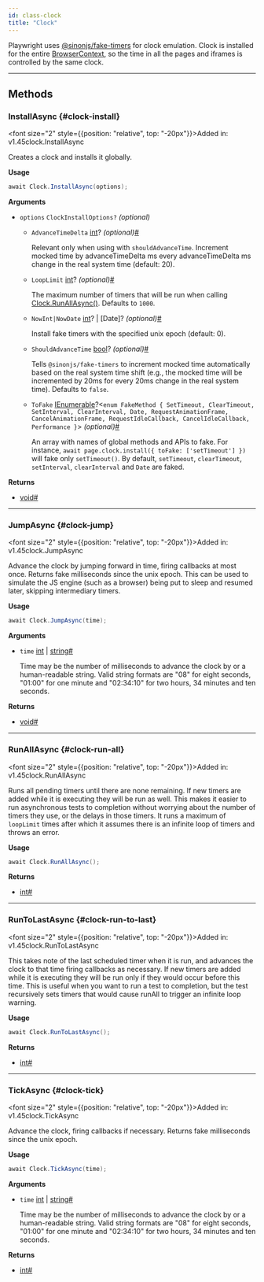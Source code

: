 ```yaml
---
id: class-clock
title: "Clock"
---
```



Playwright uses [@sinonjs/fake-timers](https://github.com/sinonjs/fake-timers) for clock emulation. Clock is installed for the entire [BrowserContext], so the time in all the pages and iframes is controlled by the same clock.


---

## Methods

### InstallAsync {#clock-install}

<font size="2" style={{position: "relative", top: "-20px"}}>Added in: v1.45</font><x-search>clock.InstallAsync</x-search>

Creates a clock and installs it globally.

**Usage**

```csharp
await Clock.InstallAsync(options);
```

**Arguments**
- `options` `ClockInstallOptions?` *(optional)*
  - `AdvanceTimeDelta` [int]? *(optional)*<a aria-hidden="true" tabIndex="-1" class="list-anchor-link" id="clock-install-option-advance-time-delta"/><a href="#clock-install-option-advance-time-delta" class="list-anchor">#</a>
    
    Relevant only when using with `shouldAdvanceTime`. Increment mocked time by advanceTimeDelta ms every advanceTimeDelta ms change in the real system time (default: 20).
  - `LoopLimit` [int]? *(optional)*<a aria-hidden="true" tabIndex="-1" class="list-anchor-link" id="clock-install-option-loop-limit"/><a href="#clock-install-option-loop-limit" class="list-anchor">#</a>
    
    The maximum number of timers that will be run when calling  [Clock.RunAllAsync()](/api/class-clock.mdx#clock-run-all). Defaults to `1000`.
  - `NowInt|NowDate` [int]? | [Date]? *(optional)*<a aria-hidden="true" tabIndex="-1" class="list-anchor-link" id="clock-install-option-now-int-now-date"/><a href="#clock-install-option-now-int-now-date" class="list-anchor">#</a>
    
    Install fake timers with the specified unix epoch (default: 0).
  - `ShouldAdvanceTime` [bool]? *(optional)*<a aria-hidden="true" tabIndex="-1" class="list-anchor-link" id="clock-install-option-should-advance-time"/><a href="#clock-install-option-should-advance-time" class="list-anchor">#</a>
    
    Tells `@sinonjs/fake-timers` to increment mocked time automatically based on the real system time shift (e.g., the mocked time will be incremented by 20ms for every 20ms change in the real system time). Defaults to `false`.
  - `ToFake` [IEnumerable]?&lt;`enum FakeMethod { SetTimeout, ClearTimeout, SetInterval, ClearInterval, Date, RequestAnimationFrame, CancelAnimationFrame, RequestIdleCallback, CancelIdleCallback, Performance }`&gt; *(optional)*<a aria-hidden="true" tabIndex="-1" class="list-anchor-link" id="clock-install-option-to-fake"/><a href="#clock-install-option-to-fake" class="list-anchor">#</a>
    
    An array with names of global methods and APIs to fake. For instance, `await page.clock.install({ toFake: ['setTimeout'] })` will fake only `setTimeout()`. By default, `setTimeout`, `clearTimeout`, `setInterval`, `clearInterval` and `Date` are faked.

**Returns**
- [void]<a aria-hidden="true" tabIndex="-1" class="list-anchor-link" id="clock-install-return"/><a href="#clock-install-return" class="list-anchor">#</a>

---

### JumpAsync {#clock-jump}

<font size="2" style={{position: "relative", top: "-20px"}}>Added in: v1.45</font><x-search>clock.JumpAsync</x-search>

Advance the clock by jumping forward in time, firing callbacks at most once. Returns fake milliseconds since the unix epoch. This can be used to simulate the JS engine (such as a browser) being put to sleep and resumed later, skipping intermediary timers.

**Usage**

```csharp
await Clock.JumpAsync(time);
```

**Arguments**
- `time` [int] | [string]<a aria-hidden="true" tabIndex="-1" class="list-anchor-link" id="clock-jump-option-time"/><a href="#clock-jump-option-time" class="list-anchor">#</a>
  
  Time may be the number of milliseconds to advance the clock by or a human-readable string. Valid string formats are "08" for eight seconds, "01:00" for one minute and "02:34:10" for two hours, 34 minutes and ten seconds.

**Returns**
- [void]<a aria-hidden="true" tabIndex="-1" class="list-anchor-link" id="clock-jump-return"/><a href="#clock-jump-return" class="list-anchor">#</a>

---

### RunAllAsync {#clock-run-all}

<font size="2" style={{position: "relative", top: "-20px"}}>Added in: v1.45</font><x-search>clock.RunAllAsync</x-search>

Runs all pending timers until there are none remaining. If new timers are added while it is executing they will be run as well. This makes it easier to run asynchronous tests to completion without worrying about the number of timers they use, or the delays in those timers. It runs a maximum of `loopLimit` times after which it assumes there is an infinite loop of timers and throws an error.

**Usage**

```csharp
await Clock.RunAllAsync();
```

**Returns**
- [int]<a aria-hidden="true" tabIndex="-1" class="list-anchor-link" id="clock-run-all-return"/><a href="#clock-run-all-return" class="list-anchor">#</a>

---

### RunToLastAsync {#clock-run-to-last}

<font size="2" style={{position: "relative", top: "-20px"}}>Added in: v1.45</font><x-search>clock.RunToLastAsync</x-search>

This takes note of the last scheduled timer when it is run, and advances the clock to that time firing callbacks as necessary. If new timers are added while it is executing they will be run only if they would occur before this time. This is useful when you want to run a test to completion, but the test recursively sets timers that would cause runAll to trigger an infinite loop warning.

**Usage**

```csharp
await Clock.RunToLastAsync();
```

**Returns**
- [int]<a aria-hidden="true" tabIndex="-1" class="list-anchor-link" id="clock-run-to-last-return"/><a href="#clock-run-to-last-return" class="list-anchor">#</a>

---

### TickAsync {#clock-tick}

<font size="2" style={{position: "relative", top: "-20px"}}>Added in: v1.45</font><x-search>clock.TickAsync</x-search>

Advance the clock, firing callbacks if necessary. Returns fake milliseconds since the unix epoch.

**Usage**

```csharp
await Clock.TickAsync(time);
```

**Arguments**
- `time` [int] | [string]<a aria-hidden="true" tabIndex="-1" class="list-anchor-link" id="clock-tick-option-time"/><a href="#clock-tick-option-time" class="list-anchor">#</a>
  
  Time may be the number of milliseconds to advance the clock by or a human-readable string. Valid string formats are "08" for eight seconds, "01:00" for one minute and "02:34:10" for two hours, 34 minutes and ten seconds.

**Returns**
- [int]<a aria-hidden="true" tabIndex="-1" class="list-anchor-link" id="clock-tick-return"/><a href="#clock-tick-return" class="list-anchor">#</a>


[Accessibility]: /api/class-accessibility.mdx "Accessibility"
[APIRequest]: /api/class-apirequest.mdx "APIRequest"
[APIRequestContext]: /api/class-apirequestcontext.mdx "APIRequestContext"
[APIResponse]: /api/class-apiresponse.mdx "APIResponse"
[APIResponseAssertions]: /api/class-apiresponseassertions.mdx "APIResponseAssertions"
[Browser]: /api/class-browser.mdx "Browser"
[BrowserContext]: /api/class-browsercontext.mdx "BrowserContext"
[BrowserType]: /api/class-browsertype.mdx "BrowserType"
[CDPSession]: /api/class-cdpsession.mdx "CDPSession"
[CDPSessionEvent]: /api/class-cdpsessionevent.mdx "CDPSessionEvent"
[Clock]: /api/class-clock.mdx "Clock"
[ConsoleMessage]: /api/class-consolemessage.mdx "ConsoleMessage"
[Dialog]: /api/class-dialog.mdx "Dialog"
[Download]: /api/class-download.mdx "Download"
[ElementHandle]: /api/class-elementhandle.mdx "ElementHandle"
[FileChooser]: /api/class-filechooser.mdx "FileChooser"
[FormData]: /api/class-formdata.mdx "FormData"
[Frame]: /api/class-frame.mdx "Frame"
[FrameLocator]: /api/class-framelocator.mdx "FrameLocator"
[JSHandle]: /api/class-jshandle.mdx "JSHandle"
[Keyboard]: /api/class-keyboard.mdx "Keyboard"
[Locator]: /api/class-locator.mdx "Locator"
[LocatorAssertions]: /api/class-locatorassertions.mdx "LocatorAssertions"
[Mouse]: /api/class-mouse.mdx "Mouse"
[Page]: /api/class-page.mdx "Page"
[PageAssertions]: /api/class-pageassertions.mdx "PageAssertions"
[Playwright]: /api/class-playwright.mdx "Playwright"
[PlaywrightAssertions]: /api/class-playwrightassertions.mdx "PlaywrightAssertions"
[Request]: /api/class-request.mdx "Request"
[Response]: /api/class-response.mdx "Response"
[Route]: /api/class-route.mdx "Route"
[Selectors]: /api/class-selectors.mdx "Selectors"
[TimeoutError]: /api/class-timeouterror.mdx "TimeoutError"
[Touchscreen]: /api/class-touchscreen.mdx "Touchscreen"
[Tracing]: /api/class-tracing.mdx "Tracing"
[Video]: /api/class-video.mdx "Video"
[WebError]: /api/class-weberror.mdx "WebError"
[WebSocket]: /api/class-websocket.mdx "WebSocket"
[WebSocketFrame]: /api/class-websocketframe.mdx "WebSocketFrame"
[Worker]: /api/class-worker.mdx "Worker"
[Element]: https://developer.mozilla.org/en-US/docs/Web/API/element "Element"
[EvaluationArgument]: /evaluating.mdx#evaluation-argument "EvaluationArgument"
[Promise]: https://developer.mozilla.org/en-US/docs/Web/JavaScript/Reference/Global_Objects/Promise "Promise"
[iterator]: https://developer.mozilla.org/en-US/docs/Web/JavaScript/Reference/Iteration_protocols "Iterator"
[origin]: https://developer.mozilla.org/en-US/docs/Glossary/Origin "Origin"
[selector]: https://developer.mozilla.org/en-US/docs/Web/CSS/CSS_Selectors "selector"
[Serializable]: https://developer.mozilla.org/en-US/docs/Web/JavaScript/Reference/Global_Objects/JSON/stringify#Description "Serializable"
[UIEvent.detail]: https://developer.mozilla.org/en-US/docs/Web/API/UIEvent/detail "UIEvent.detail"
[UnixTime]: https://en.wikipedia.org/wiki/Unix_time "Unix Time"
[xpath]: https://developer.mozilla.org/en-US/docs/Web/XPath "xpath"

[bool]: https://docs.microsoft.com/en-us/dotnet/api/system.boolean "bool"
[double]: https://docs.microsoft.com/en-us/dotnet/api/system.double "double"
[byte]: https://docs.microsoft.com/en-us/dotnet/api/system.byte "byte"
[int]: https://docs.microsoft.com/en-us/dotnet/api/system.int32 "int"
[void]: https://docs.microsoft.com/en-us/dotnet/csharp/language-reference/builtin-types/void "void"
[string]: https://docs.microsoft.com/en-us/dotnet/api/system.string "string"
[URL]: https://nodejs.org/api/url.html "URL"
[Regex]: https://docs.microsoft.com/en-us/dotnet/api/system.text.regularexpressions.regex "Regex"

[Action]: https://docs.microsoft.com/en-us/dotnet/api/system.action-1 "Action"
[Func]: https://docs.microsoft.com/en-us/dotnet/api/system.func-2 "Func"
[IEnumerable]: https://docs.microsoft.com/en-us/dotnet/api/system.collections.ienumerable "IEnumerable"
[IDictionary]: https://docs.microsoft.com/en-us/dotnet/api/system.collections.idictionary "IDictionary"
[Task]: https://docs.microsoft.com/en-us/dotnet/api/system.threading.tasks.task?view=net-5.0 "Task"
[IReadOnlyDictionary]: https://docs.microsoft.com/en-us/dotnet/api/system.collections.generic.ireadonlydictionary-2 "IReadOnlyDictionary"
[JsonElement]: https://docs.microsoft.com/en-us/dotnet/api/system.text.json.jsonelement "JsonElement"

[all available image tags]: https://mcr.microsoft.com/en-us/product/playwright/dotnet/about "all available image tags"
[Microsoft Artifact Registry]: https://mcr.microsoft.com/en-us/product/playwright/dotnet/about "Microsoft Artifact Registry"
[Dockerfile.jammy]: https://github.com/microsoft/playwright-dotnet/blob/main/utils/docker/Dockerfile.jammy "Dockerfile.jammy"
